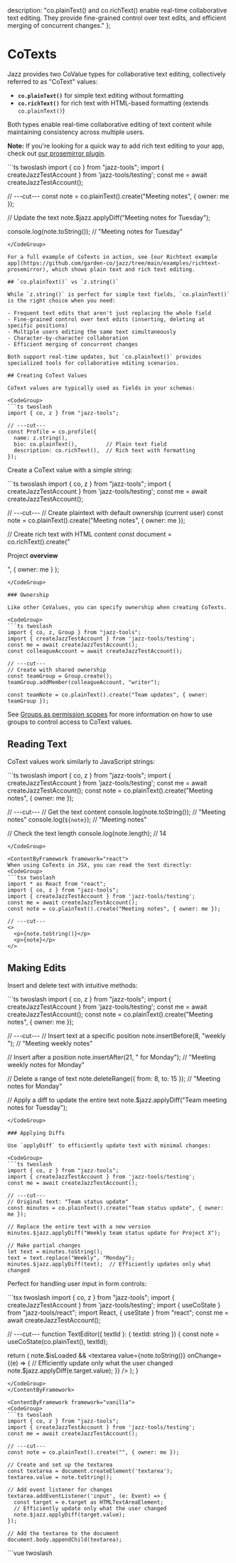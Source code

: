 
  description: "co.plainText() and co.richText() enable real-time collaborative text editing. They provide fine-grained control over text edits, and efficient merging of concurrent changes."
};

# CoTexts

Jazz provides two CoValue types for collaborative text editing, collectively referred to as "CoText" values:

- **`co.plainText()`** for simple text editing without formatting
- **`co.richText()`** for rich text with HTML-based formatting (extends `co.plainText()`)

Both types enable real-time collaborative editing of text content while maintaining consistency across multiple users.

**Note:** If you're looking for a quick way to add rich text editing to your app, check out [our prosemirror plugin](#using-rich-text-with-prosemirror).

<CodeGroup>
```ts twoslash
import { co } from "jazz-tools";
import { createJazzTestAccount } from 'jazz-tools/testing';
const me = await createJazzTestAccount();

// ---cut---
const note = co.plainText().create("Meeting notes", { owner: me });

// Update the text
note.$jazz.applyDiff("Meeting notes for Tuesday");

console.log(note.toString());  // "Meeting notes for Tuesday"
```
</CodeGroup>

For a full example of CoTexts in action, see [our Richtext example app](https://github.com/garden-co/jazz/tree/main/examples/richtext-prosemirror), which shows plain text and rich text editing.

## `co.plainText()` vs `z.string()`

While `z.string()` is perfect for simple text fields, `co.plainText()` is the right choice when you need:

- Frequent text edits that aren't just replacing the whole field
- Fine-grained control over text edits (inserting, deleting at specific positions)
- Multiple users editing the same text simultaneously
- Character-by-character collaboration
- Efficient merging of concurrent changes

Both support real-time updates, but `co.plainText()` provides specialized tools for collaborative editing scenarios.

## Creating CoText Values

CoText values are typically used as fields in your schemas:

<CodeGroup>
```ts twoslash
import { co, z } from "jazz-tools";

// ---cut---
const Profile = co.profile({
  name: z.string(),
  bio: co.plainText(),         // Plain text field
  description: co.richText(),  // Rich text with formatting
});
```
</CodeGroup>

Create a CoText value with a simple string:

<CodeGroup>
```ts twoslash
import { co, z } from "jazz-tools";
import { createJazzTestAccount } from 'jazz-tools/testing';
const me = await createJazzTestAccount();

// ---cut---
// Create plaintext with default ownership (current user)
const note = co.plainText().create("Meeting notes", { owner: me });

// Create rich text with HTML content
const document = co.richText().create("<p>Project <strong>overview</strong></p>",
  { owner: me }
);
```
</CodeGroup>

### Ownership

Like other CoValues, you can specify ownership when creating CoTexts.

<CodeGroup>
```ts twoslash
import { co, z, Group } from "jazz-tools";
import { createJazzTestAccount } from 'jazz-tools/testing';
const me = await createJazzTestAccount();
const colleagueAccount = await createJazzTestAccount();

// ---cut---
// Create with shared ownership
const teamGroup = Group.create();
teamGroup.addMember(colleagueAccount, "writer");

const teamNote = co.plainText().create("Team updates", { owner: teamGroup });
```
</CodeGroup>

See [Groups as permission scopes](/docs/groups/intro) for more information on how to use groups to control access to CoText values.

## Reading Text

CoText values work similarly to JavaScript strings:

<CodeGroup>
```ts twoslash
import { co, z } from "jazz-tools";
import { createJazzTestAccount } from 'jazz-tools/testing';
const me = await createJazzTestAccount();
const note = co.plainText().create("Meeting notes", { owner: me });

// ---cut---
// Get the text content
console.log(note.toString());  // "Meeting notes"
console.log(`${note}`);    // "Meeting notes"

// Check the text length
console.log(note.length);      // 14
```
</CodeGroup>

<ContentByFramework framework="react">
When using CoTexts in JSX, you can read the text directly:
<CodeGroup>
```tsx twoslash
import * as React from "react";
import { co, z } from "jazz-tools";
import { createJazzTestAccount } from 'jazz-tools/testing';
const me = await createJazzTestAccount();
const note = co.plainText().create("Meeting notes", { owner: me });

// ---cut---
<>
  <p>{note.toString()}</p>
  <p>{note}</p>
</>
```
</CodeGroup>
</ContentByFramework>

## Making Edits

Insert and delete text with intuitive methods:

<CodeGroup>
```ts twoslash
import { co, z } from "jazz-tools";
import { createJazzTestAccount } from 'jazz-tools/testing';
const me = await createJazzTestAccount();
const note = co.plainText().create("Meeting notes", { owner: me });

// ---cut---
// Insert text at a specific position
note.insertBefore(8, "weekly ");  // "Meeting weekly notes"

// Insert after a position
note.insertAfter(21, " for Monday");  // "Meeting weekly notes for Monday"

// Delete a range of text
note.deleteRange({ from: 8, to: 15 });  // "Meeting notes for Monday"

// Apply a diff to update the entire text
note.$jazz.applyDiff("Team meeting notes for Tuesday");
```
</CodeGroup>

### Applying Diffs

Use `applyDiff` to efficiently update text with minimal changes:

<CodeGroup>
```ts twoslash
import { co, z } from "jazz-tools";
import { createJazzTestAccount } from 'jazz-tools/testing';
const me = await createJazzTestAccount();

// ---cut---
// Original text: "Team status update"
const minutes = co.plainText().create("Team status update", { owner: me });

// Replace the entire text with a new version
minutes.$jazz.applyDiff("Weekly team status update for Project X");

// Make partial changes
let text = minutes.toString();
text = text.replace("Weekly", "Monday");
minutes.$jazz.applyDiff(text);  // Efficiently updates only what changed
```
</CodeGroup>

Perfect for handling user input in form controls:

<ContentByFramework framework="react">
<CodeGroup>
```tsx twoslash
import { co, z } from "jazz-tools";
import { createJazzTestAccount } from 'jazz-tools/testing';
import { useCoState } from "jazz-tools/react";
import React, { useState } from "react";
const me = await createJazzTestAccount();

// ---cut---
function TextEditor({ textId }: { textId: string }) {
  const note = useCoState(co.plainText(), textId);

  return (
    note.$isLoaded && <textarea
      value={note.toString()}
      onChange={(e) => {
        // Efficiently update only what the user changed
        note.$jazz.applyDiff(e.target.value);
      }}
    />
  );
}
```
</CodeGroup>
</ContentByFramework>

<ContentByFramework framework="vanilla">
<CodeGroup>
```ts twoslash
import { co, z } from "jazz-tools";
import { createJazzTestAccount } from 'jazz-tools/testing';
const me = await createJazzTestAccount();

// ---cut---
const note = co.plainText().create("", { owner: me });

// Create and set up the textarea
const textarea = document.createElement('textarea');
textarea.value = note.toString();

// Add event listener for changes
textarea.addEventListener('input', (e: Event) => {
  const target = e.target as HTMLTextAreaElement;
  // Efficiently update only what the user changed
  note.$jazz.applyDiff(target.value);
});

// Add the textarea to the document
document.body.appendChild(textarea);
```
</CodeGroup>
</ContentByFramework>

<ContentByFramework framework="vue">
<CodeGroup>
```vue twoslash
<script setup lang="ts">
import { ref, onMounted } from 'vue';
import { co, z } from "jazz-tools";
import { createJazzTestAccount } from 'jazz-tools/testing';

const note = ref(null);
const textContent = ref("");

onMounted(async () => {
  const me = await createJazzTestAccount();
  note.value = co.plainText().create("", { owner: me });
  textContent.value = note.value.toString();
});

function updateText(e) {
  if (note.value) {
    note.value.$jazz.applyDiff(e.target.value);
    textContent.value = note.value.toString();
  }
}
</script>

<template>
  <textarea
    :value="textContent"
    @input="updateText"
  />
</template>
```
</CodeGroup>
</ContentByFramework>

<ContentByFramework framework="svelte">
<CodeGroup>
```svelte twoslash
<script lang="ts">
import { co } from "jazz-tools";
import { createJazzTestAccount } from 'jazz-tools/testing';
const me = await createJazzTestAccount();

const note = co.plainText().create("", { owner: me });
</script>

<textarea
  value={note.toString()}
  oninput={e => note.$jazz.applyDiff(e.target.value)}
/>
```
</CodeGroup>
</ContentByFramework>

## Using Rich Text with ProseMirror

Jazz provides a dedicated plugin for integrating `co.richText()` with the popular ProseMirror editor that enables bidirectional synchronization between your co.richText() instances and ProseMirror editors.

### ProseMirror Plugin Features

- **Bidirectional Sync**: Changes in the editor automatically update the `co.richText()` and vice versa
- **Real-time Collaboration**: Multiple users can edit the same document simultaneously
- **HTML Conversion**: Automatically converts between HTML (used by `co.richText()`) and ProseMirror's document model

### Installation

<CodeGroup>
```bash
pnpm add prosemirror-view \
  prosemirror-state \
  prosemirror-schema-basic
```
</CodeGroup>

### Integration

<ContentByFramework framework="react-native">
We don't currently have a React Native-specific example, but you need help you can [request one](https://github.com/garden-co/jazz/issues/new), or ask on [Discord](https://discord.gg/utDMjHYg42).
</ContentByFramework>

<ContentByFramework framework="react-native-expo">
We don't currently have a React Native Expo-specific example, but you need help please [request one](https://github.com/garden-co/jazz/issues/new), or ask on [Discord](https://discord.gg/utDMjHYg42).
</ContentByFramework>

<ContentByFramework framework={["react", "react-native", "react-native-expo"]}>
For use with React:
<CodeGroup>
```tsx twoslash
const JazzProfile = co.profile({
  bio: co.richText(),
});

const JazzAccount = co.account({
  profile: JazzProfile,
  root: co.map({})
});

import { useAccount, useCoState } from "jazz-tools/react";
import { co, z } from "jazz-tools";
import React, { useEffect, useRef } from "react";
// ---cut---
// RichTextEditor.tsx
import { createJazzPlugin } from "jazz-tools/prosemirror";
import { exampleSetup } from "prosemirror-example-setup";
import { schema } from "prosemirror-schema-basic";
import { EditorState } from "prosemirror-state";
import { EditorView } from "prosemirror-view";

function RichTextEditor() {
  const { me } = useAccount(JazzAccount, { resolve: { profile: { bio: true} } });
  const editorRef = useRef<HTMLDivElement>(null);
  const viewRef = useRef<EditorView | null>(null);

  const bio = me.$isLoaded ? me.profile.bio : undefined;
  useEffect(() => {
    if (!bio || !editorRef.current) return;

    // Create the Jazz plugin for ProseMirror
    // Providing a co.richText() instance to the plugin to automatically sync changes
    const jazzPlugin = createJazzPlugin(bio); // [!code ++]

    // Set up ProseMirror with the Jazz plugin
    if (!viewRef.current) {
      viewRef.current = new EditorView(editorRef.current, {
        state: EditorState.create({
          schema,
          plugins: [
            ...exampleSetup({ schema }),
            jazzPlugin, // [!code ++]
          ],
        }),
      });
    }

    return () => {
      if (viewRef.current) {
        viewRef.current.destroy();
        viewRef.current = null;
      }
    };
  }, [bio?.$jazz.id]);

  if (!me.$isLoaded) return null;

  return (
    <div className="border rounded">
      <div ref={editorRef} className="p-2" />
    </div>
  );
}
```
</CodeGroup>
</ContentByFramework>

<ContentByFramework framework="svelte">
We don't currently have a Svelte-specific example, but you need help you can [request one](https://github.com/garden-co/jazz/issues/new), or ask on [Discord](https://discord.gg/utDMjHYg42).
</ContentByFramework>

<ContentByFramework framework="vue">
We don't currently have a Vue-specific example, but you need help you can [request one](https://github.com/garden-co/jazz/issues/new), or ask on [Discord](https://discord.gg/utDMjHYg42).
</ContentByFramework>

<ContentByFramework framework={["vanilla", "svelte", "vue", "react-native", "react-native-expo"]}>
For use without a framework:
<CodeGroup>
```js twoslash
import { co, z } from "jazz-tools";
import { createJazzPlugin } from "jazz-tools/prosemirror";
import { exampleSetup } from "prosemirror-example-setup";
import { schema } from "prosemirror-schema-basic";
import { EditorState } from "prosemirror-state";
import { EditorView } from "prosemirror-view";

function setupRichTextEditor(coRichText, container) {
  // Create the Jazz plugin for ProseMirror
  // Providing a co.richText() instance to the plugin to automatically sync changes
  const jazzPlugin = createJazzPlugin(coRichText); // [!code ++]

  // Set up ProseMirror with Jazz plugin
  const view = new EditorView(container, {
    state: EditorState.create({
      schema,
      plugins: [
        ...exampleSetup({ schema }),
        jazzPlugin, // [!code ++]
      ],
    }),
  });

  // Return cleanup function
  return () => {
    view.destroy();
  };
}

// Usage
const document = co.richText().create("<p>Initial content</p>", { owner: me });
const editorContainer = document.getElementById("editor");
const cleanup = setupRichTextEditor(document, editorContainer);

// Later when done with the editor
cleanup();
```
</CodeGroup>
</ContentByFramework>
